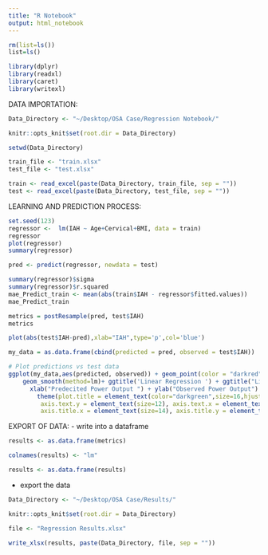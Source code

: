 ```yaml
---
title: "R Notebook"
output: html_notebook
---
```


```r
rm(list=ls())
list=ls()
```

```r
library(dplyr)
library(readxl)
library(caret)
library(writexl)
```

DATA IMPORTATION:
```r
Data_Directory <- "~/Desktop/OSA Case/Regression Notebook/"

knitr::opts_knit$set(root.dir = Data_Directory)

setwd(Data_Directory)

train_file <- "train.xlsx"
test_file <- "test.xlsx"

train <- read_excel(paste(Data_Directory, train_file, sep = ""))
test <- read_excel(paste(Data_Directory, test_file, sep = ""))
```

LEARNING AND PREDICTION PROCESS:
```r
set.seed(123)
regressor <-  lm(IAH ~ Age+Cervical+BMI, data = train)
regressor
plot(regressor)
summary(regressor)

pred <- predict(regressor, newdata = test)
```

```r
summary(regressor)$sigma
summary(regressor)$r.squared
mae_Predict_train <- mean(abs(train$IAH - regressor$fitted.values))
mae_Predict_train
```

```r
metrics = postResample(pred, test$IAH)
metrics
```


```r
plot(abs(test$IAH-pred),xlab="IAH",type='p',col='blue')
```

```r
my_data = as.data.frame(cbind(predicted = pred, observed = test$IAH))

# Plot predictions vs test data
ggplot(my_data,aes(predicted, observed)) + geom_point(color = "darkred", alpha = 0.5) + 
    geom_smooth(method=lm)+ ggtitle('Linear Regression ') + ggtitle("Linear regression: Prediction vs Test Data") +
      xlab("Predecited Power Output ") + ylab("Observed Power Output") + 
        theme(plot.title = element_text(color="darkgreen",size=16,hjust = 0.5),
         axis.text.y = element_text(size=12), axis.text.x = element_text(size=12,hjust=.5),
         axis.title.x = element_text(size=14), axis.title.y = element_text(size=14))
```

EXPORT OF DATA:
- write into a dataframe
```r
results <- as.data.frame(metrics)

colnames(results) <- "lm"

results <- as.data.frame(results)
```

- export the data 
```r
Data_Directory <- "~/Desktop/OSA Case/Results/"

knitr::opts_knit$set(root.dir = Data_Directory)

file <- "Regression Results.xlsx"

write_xlsx(results, paste(Data_Directory, file, sep = ""))
```


